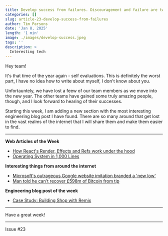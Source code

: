 ```yaml
---
title: Develop success from failures. Discouragement and failure are two of the surest stepping stones to success. — Dale Carnegie
categories: []
slug: article-23-develop-success-from-failures
author: Tim Parsons
date: 'Jan 8, 2025'
length: '1 min'
image: ./images/develop-success.jpeg
tags: ''
description: >
  Interesting tech
---
```


Hey team!

It's that time of the year again - self evaluations. This is definitely the worst part, I have no idea how to write about myself, I don't know about you.

Unfortauntely, we have lost a feew of our team members as we move into the new year. The other teams have gained some truly amazing people, though, and I look forward to hearing of their successes.

Starting this week, I am adding a new section with the most interesting engineering blog post I have found. There are so many around that get lost in the vast realms of the internet that I will share them and make them easier to find.

---

**Web Articles of the Week**

- [How React's Render, Effects and Refs work under the hood](https://tigerabrodi.blog/how-reacts-render-effects-and-refs-work-under-the-hood?utm_source=tldrwebdev)
- [Operating System in 1,000 Lines](https://operating-system-in-1000-lines.vercel.app/en/)

**Interesting things from around the internet**

- [Microsoft's outrageous Google website imitation branded a 'new low'](https://mashable.com/article/nasa-parker-solar-probe-sun-breaks-record-speed-closest-approach)
- [Man told he can't recover £598m of Bitcoin from tip](https://www.bbc.com/news/articles/cj0r0dvgpy0o)

**Engineering blog post of the week**

- [Case Study: Building Shop with Remix](https://remix.run/blog/shop-case-study)

---

Have a great week!

---

Issue #23
